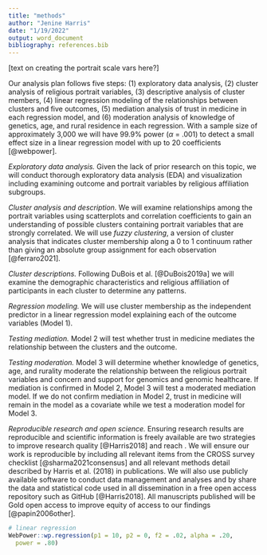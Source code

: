 ```yaml
---
title: "methods"
author: "Jenine Harris"
date: "1/19/2022"
output: word_document
bibliography: references.bib
---
```


[text on creating the portrait scale vars here?]

Our analysis plan follows five steps: (1) exploratory data analysis, (2) cluster analysis of religious portrait variables, (3) descriptive analysis of cluster members, (4) linear regression modeling of the relationships between clusters and five outcomes, (5) mediation analysis of trust in medicine in each regression model, and (6) moderation analysis of knowledge of genetics, age, and rural residence in each regression. With a sample size of approximately 3,000 we will have 99.9% power ($\alpha$ = .001) to detect a small effect size in a linear regression model with up to 20 coefficients [@webpower].

*Exploratory data analysis.* Given the lack of prior research on this topic, we will conduct thorough exploratory data analysis (EDA) and visualization including examining outcome and portrait variables by religious affiliation subgroups.

*Cluster analysis and description.* We will examine relationships among the portrait variables using scatterplots and correlation coefficients to gain an understanding of possible clusters containing portrait variables that are strongly correlated. We will use *fuzzy clustering*, a version of cluster analysis that indicates cluster membership along a 0 to 1 continuum rather than giving an absolute group assignment for each observation [@ferraro2021].

*Cluster descriptions.* Following DuBois et al. [@DuBois2019a] we will examine the demographic characteristics and religious affiliation of participants in each cluster to determine any patterns.

*Regression modeling.* We will use cluster membership as the independent predictor in a linear regression model explaining each of the outcome variables (Model 1).

*Testing mediation.* Model 2 will test whether trust in medicine mediates the relationship between the clusters and the outcome.

*Testing moderation.* Model 3 will determine whether knowledge of genetics, age, and rurality moderate the relationship between the religious portrait variables and concern and support for genomics and genomic healthcare. If mediation is confirmed in Model 2, Model 3 will test a moderated mediation model. If we do not confirm mediation in Model 2, trust in medicine will remain in the model as a covariate while we test a moderation model for Model 3.

*Reproducible research and open science.* Ensuring research results are reproducible and scientific information is freely available are two strategies to improve research quality [@Harris2018] and reach . We will ensure our work is reproducible by including all relevant items from the CROSS survey checklist [@sharma2021consensus] and all relevant methods detail described by Harris et al. (2018) in publications. We will also use publicly available software to conduct data management and analyses and by share the data and statistical code used in all dissemination in a free open access repository such as GitHub [@Harris2018]. All manuscripts published will be Gold open access to improve equity of access to our findings [@papin2006other].

```r
# linear regression
WebPower::wp.regression(p1 = 10, p2 = 0, f2 = .02, alpha = .20,
  power = .80)

```
